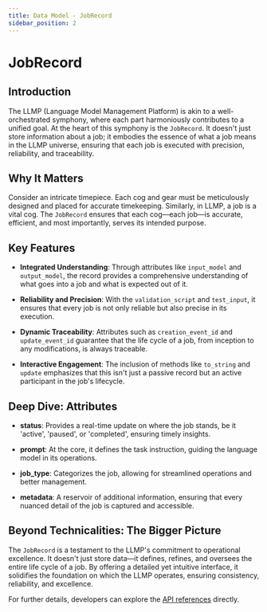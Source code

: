 ```yaml
---
title: Data Model - JobRecord
sidebar_position: 2
---
```


# JobRecord

## Introduction

The LLMP (Language Model Management Platform) is akin to a well-orchestrated symphony, where each part harmoniously contributes to a unified goal. At the heart of this symphony is the `JobRecord`. It doesn't just store information about a job; it embodies the essence of what a job means in the LLMP universe, ensuring that each job is executed with precision, reliability, and traceability.

## Why It Matters

Consider an intricate timepiece. Each cog and gear must be meticulously designed and placed for accurate timekeeping. Similarly, in LLMP, a job is a vital cog. The `JobRecord` ensures that each cog—each job—is accurate, efficient, and most importantly, serves its intended purpose.

## Key Features

- **Integrated Understanding**: Through attributes like `input_model` and `output_model`, the record provides a comprehensive understanding of what goes into a job and what is expected out of it.

- **Reliability and Precision**: With the `validation_script` and `test_input`, it ensures that every job is not only reliable but also precise in its execution.

- **Dynamic Traceability**: Attributes such as `creation_event_id` and `update_event_id` guarantee that the life cycle of a job, from inception to any modifications, is always traceable.

- **Interactive Engagement**: The inclusion of methods like `to_string` and `update` emphasizes that this isn't just a passive record but an active participant in the job's lifecycle.

## Deep Dive: Attributes

- **status**: Provides a real-time update on where the job stands, be it 'active', 'paused', or 'completed', ensuring timely insights.

- **prompt**: At the core, it defines the task instruction, guiding the language model in its operations.

- **job_type**: Categorizes the job, allowing for streamlined operations and better management.

- **metadata**: A reservoir of additional information, ensuring that every nuanced detail of the job is captured and accessible.

## Beyond Technicalities: The Bigger Picture

The `JobRecord` is a testament to the LLMP's commitment to operational excellence. It doesn't just store data—it defines, refines, and oversees the entire life cycle of a job. By offering a detailed yet intuitive interface, it solidifies the foundation on which the LLMP operates, ensuring consistency, reliability, and excellence.

For further details, developers can explore the [API references](https://llmp.readthedocs.io/en/latest/data_model/llmp.data_model.job_record.JobRecord.html) directly.